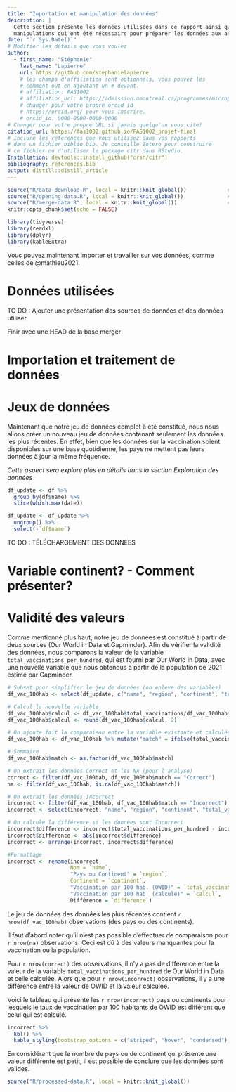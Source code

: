 ```yaml
---
title: "Importation et manipulation des données"
description: | 
  Cette section présente les données utilisées dans ce rapport ainsi que les 
  manipulations qui ont été nécessaire pour préparer les données aux analyses
date: "`r Sys.Date()`"
# Modifier les détails que vous voulez
author:
  - first_name: "Stéphanie"
    last_name: "Lapierre"
    url: https://github.com/stephanielapierre
    # les champs d'affiliation sont optionnels, vous pouvez les
    # comment out en ajoutant un # devant.
    # affiliation: FAS1002
    # affiliation_url: https://admission.umontreal.ca/programmes/microprogramme-de-1er-cycle-en-analyse-des-megadonnees-en-sciences-humaines-et-sociales/structure-du-programme/
    # changer pour votre propre orcid id
    # https://orcid.org/ pour vous inscrire.
    # orcid_id: 0000-0000-0000-0000
# Changer pour votre propre URL si jamais quelqu'un vous cite!
citation_url: https://fas1002.github.io/FAS1002_projet-final
# Inclure les références que vous utilisez dans vos rapports
# dans un fichier biblio.bib. Je conseille Zotero pour construire
# ce fichier ou d'utiliser le package citr dans RStudio.
Installation: devtools::install_github("crsh/citr")
bibliography: references.bib
output: distill::distill_article
---
```


```r
source("R/data-download.R", local = knitr::knit_global())             # Script pour le téléchargement des données
source("R/opening-data.R", local = knitr::knit_global())              # Script pour l'ouverture et le traitement des données
source("R/merge-data.R", local = knitr::knit_global())                # Script pour la fusion des données
knitr::opts_chunk$set(echo = FALSE)
```

```r
library(tidyverse)
library(readxl)
library(dplyr)
library(kableExtra)
```

Vous pouvez maintenant importer et travailler sur vos données, comme celles de @mathieu2021.

# Données utilisées
TO DO : Ajouter une présentation des sources de données et des données utiliser.

Finir avec une HEAD de la base merger


# Importation et traitement de données



# Jeux de données

Maintenant que notre jeu de données complet à été constitué, nous nous allons
créer un nouveau jeu de données contenant seulement les données les plus récentes. 
En effet, bien que les données sur la vaccination soient disponibles sur une base 
quotidienne, les pays ne mettent pas leurs données à jour la même fréquence. 

*Cette aspect sera exploré plus en détails dans la section Exploration des données *
  
```r
df_update <- df %>% 
  group_by(df$name) %>%
  slice(which.max(date))

df_update <- df_update %>%
  ungroup() %>%
  select(-`df$name`)
```

TO DO : TÉLÉCHARGEMENT DES DONNÉES


# Variable continent? - Comment présenter?

# Validité des valeurs
Comme mentionné plus haut, notre jeu de données est constitué à partir de deux 
sources (Our World in Data et Gapminder). Afin de vérifier la validité des 
données, nous comparons la valeur de la variable `total_vaccinations_per_hundred`, 
qui est fourni par Our World in Data, avec une nouvelle variable que nous 
obtenous à partir de la population de 2021 estimé par Gapminder.

```r
# Subset pour simplifier le jeu de données (on enleve des variables)
df_vac_100hab <- select(df_update, c("name", "region", "continent", "total_vaccinations_per_hundred", "total_vaccinations", "population"))

# Calcul la nouvelle variable
df_vac_100hab$calcul <- df_vac_100hab$total_vaccinations/df_vac_100hab$population*100     # Calcul la variable
df_vac_100hab$calcul <- round(df_vac_100hab$calcul, 2)                  # Arrondie pour garder 2 décimales

# On ajoute fait la comparaison entre la variable existante et calculée
df_vac_100hab <- df_vac_100hab %>% mutate("match" = ifelse(total_vaccinations_per_hundred == calcul, "Correct","Incorrect"))

# Sommaire
df_vac_100hab$match <- as.factor(df_vac_100hab$match)

# On extrait les données Correct et les NA (pour l'analyse)
correct <- filter(df_vac_100hab, df_vac_100hab$match == "Correct")
na <- filter(df_vac_100hab, is.na(df_vac_100hab$match))

# On extrait les données Incorrect
incorrect <- filter(df_vac_100hab, df_vac_100hab$match == "Incorrect")
incorrect <- select(incorrect, "name", "region", "continent", "total_vaccinations_per_hundred", "calcul")

# On calcule la différence si les données sont Incorrect
incorrect$difference <- incorrect$total_vaccinations_per_hundred - incorrect$calcul
incorrect$difference <- abs(incorrect$difference)
incorrect <- arrange(incorrect, incorrect$difference)

#Formattage
incorrect <- rename(incorrect, 
                    Nom = `name`,
                    "Pays ou Continent" = `region`,
                    Continent = `continent`,
                    "Vaccination par 100 hab. (OWID)" = `total_vaccinations_per_hundred`,
                    "Vaccination par 100 hab. (calculé)" = `calcul`,
                    Différence = `difference`)
```

Le jeu de données des données les plus récentes contient `r nrow(df_vac_100hab)` 
observations (des pays ou des continents).

Il faut d'abord noter qu'il n'est pas possible d'effectuer de comparaison pour 
`r nrow(na)` observations. Ceci est dû à des valeurs manquantes pour la 
vaccination ou la population. 

Pour `r nrow(correct)` des observations, il n'y a pas de différence entre la 
valeur de la variable `total_vaccinations_per_hundred` de Our World in Data et 
celle calculée. Alors que pour `r nrow(incorrect)` observations, il y a une 
différence entre la valeur de OWID et la valeur calculée.

Voici le tableau qui présente les `r nrow(incorrect)` pays ou continents pour 
lesquels le taux de vaccination par 100 habitants de OWID est différent que 
celui qui est calculé.

```r
incorrect %>%
  kbl() %>%
  kable_styling(bootstrap_options = c("striped", "hover", "condensed"), full_width = F)
```

En considérant que le nombre de pays ou de continent qui présente une valeur 
différente est petit, il est possible de conclure que les données sont valides.

```r
source("R/processed-data.R", local = knitr::knit_global())             # Script pour enregistrer les données
```
